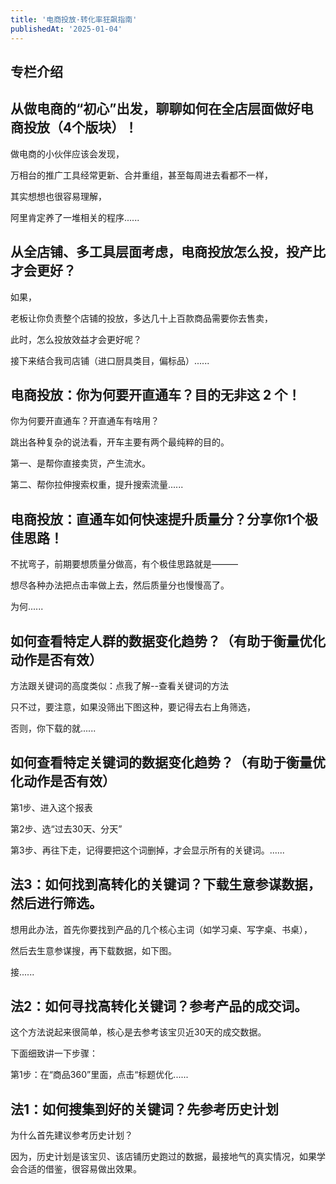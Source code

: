 ```yaml
---
title: '电商投放·转化率狂飙指南'
publishedAt: '2025-01-04'
---
```


## 专栏介绍


## 从做电商的“初心”出发，聊聊如何在全店层面做好电商投放（4个版块）！
做电商的小伙伴应该会发现，

万相台的推广工具经常更新、合并重组，甚至每周进去看都不一样，

其实想想也很容易理解，

阿里肯定养了一堆相关的程序......

## 从全店铺、多工具层面考虑，电商投放怎么投，投产比才会更好？
如果，

老板让你负责整个店铺的投放，多达几十上百款商品需要你去售卖，

此时，怎么投放效益才会更好呢？

接下来结合我司店铺（进口厨具类目，偏标品）......

## 电商投放：你为何要开直通车？目的无非这 2 个！
你为何要开直通车？开直通车有啥用？

跳出各种复杂的说法看，开车主要有两个最纯粹的目的。

第一、是帮你直接卖货，产生流水。

第二、帮你拉伸搜索权重，提升搜索流量......

## 电商投放：直通车如何快速提升质量分？分享你1个极佳思路！
不扰弯子，前期要想质量分做高，有个极佳思路就是———

想尽各种办法把点击率做上去，然后质量分也慢慢高了。

为何......

## 如何查看特定人群的数据变化趋势？（有助于衡量优化动作是否有效）
方法跟关键词的高度类似：点我了解--查看关键词的方法

只不过，要注意，如果没筛出下图这种，要记得去右上角筛选，

否则，你下载的就......

## 如何查看特定关键词的数据变化趋势？（有助于衡量优化动作是否有效）
第1步、进入这个报表

第2步、选“过去30天、分天”

第3步、再往下走，记得要把这个词删掉，才会显示所有的关键词。......

## 法3：如何找到高转化的关键词？下载生意参谋数据，然后进行筛选。
想用此办法，首先你要找到产品的几个核心主词（如学习桌、写字桌、书桌），

然后去生意参谋搜，再下载数据，如下图。

接......

## 法2：如何寻找高转化关键词？参考产品的成交词。
这个方法说起来很简单，核心是去参考该宝贝近30天的成交数据。

下面细致讲一下步骤：

第1步：在“商品360”里面，点击“标题优化......

## 法1：如何搜集到好的关键词？先参考历史计划
为什么首先建议参考历史计划？

因为，历史计划是该宝贝、该店铺历史跑过的数据，最接地气的真实情况，如果学会合适的借鉴，很容易做出效果。